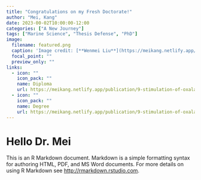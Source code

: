 ```yaml
---
title: "Congratulations on my Fresh Doctorate!"
author: "Mei, Kang"
date: 2023-00-02T10:00:00-12:00
categories: ["A New Journey"]
tags: ["Marine Science", "Thesis Defense", "PhD"]
image:
  filename: featured.png
  caption: 'Image credit: [**Wenmei Liu**](https://meikang.netlify.app/)'
  focal_point: ""
  preview_only: ""
links:
  - icon: ""
    icon_pack: ""
    name: Diploma
    url: https://meikang.netlify.app/publication/9-stimulation-of-oxalate-root-exudate-in-arsenic-speciation-and-fluctuation-with-phosphate-and-iron-in-anoxic-mangrove-sediment/2023_Kang_Mei_Marine_Pollution_Bulletin.pdf
  - icon: ""
    icon_pack: ""
    name: Degree
    url: https://meikang.netlify.app/publication/9-stimulation-of-oxalate-root-exudate-in-arsenic-speciation-and-fluctuation-with-phosphate-and-iron-in-anoxic-mangrove-sediment/2023_Kang_Mei_Marine_Pollution_Bulletin.pdf
---
```



# Hello Dr. Mei

This is an R Markdown document. Markdown is a simple formatting syntax for authoring HTML, PDF, and MS Word documents. For more details on using R Markdown see <http://rmarkdown.rstudio.com>.


